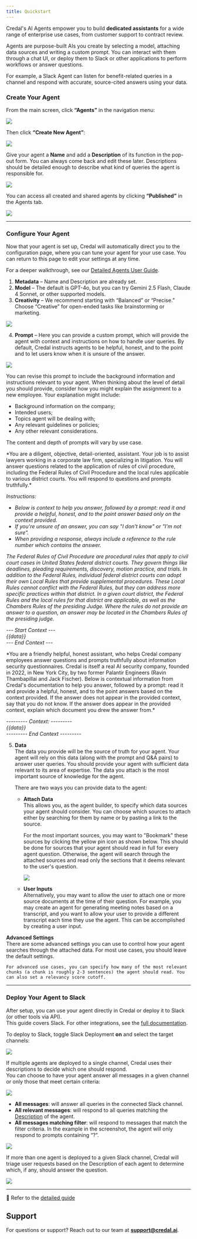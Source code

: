 ```yaml
---
title: Quickstart
---
```


Credal's AI Agents empower you to build **dedicated assistants** for a wide range of enterprise use cases, from customer support to contract review.

Agents are purpose-built AIs you create by selecting a model, attaching data sources and writing a custom prompt. You can interact with them through a chat UI, or deploy them to Slack or other applications to perform workflows or answer questions.

For example, a Slack Agent can listen for benefit-related queries in a channel and respond with accurate, source-cited answers using your data.

<Steps>

### Create Your Agent

From the main screen, click **“Agents”** in the navigation menu:

<Frame>
  <img src="/docs/assets/agents/create-steps/agent-left-nav.png" />
</Frame>

Then click **“Create New Agent”**:

<Frame>
  <img src="/docs/assets/agents/create-steps/after-clicking-agent.png" />
</Frame>

Give your agent a **Name** and add a **Description** of its function in the pop-out form. You can always come back and edit these later. Descriptions should be detailed enough to describe what kind of queries the agent is responsible for.

<Frame>
  <img src="/docs/assets/agents/create-steps/agent-creation-popup.png" />
</Frame>

You can access all created and shared agents by clicking **“Published”** in the Agents tab.

<Frame>
  <img src="/docs/assets/agents/create-steps/agent-published.png" />
</Frame>

---

### Configure Your Agent

Now that your agent is set up, Credal will automatically direct you to the configuration page, where you can tune your agent for your use case. You can return to this page to edit your settings at any time.

For a deeper walkthrough, see our [Detailed Agents User Guide](https://docs.credal.ai/getting-started/agents/in-depth-guide).

1. **Metadata** – Name and Description are already set.
2. **Model** – The default is GPT-4o, but you can try Gemini 2.5 Flash, Claude 4 Sonnet, or other supported models.
3. **Creativity** – We recommend starting with “Balanced” or “Precise.” Choose “Creative” for open-ended tasks like brainstorming or marketing.

<Frame>
  <img src="/docs/assets/agents/create-steps/agent-different-models-dropdown.png" />
</Frame>

4. **Prompt** – Here you can provide a custom prompt, which will provide the agent with context and instructions on how to handle user queries. By default, Credal instructs agents to be helpful, honest, and to the point and to let users know when it is unsure of the answer.

<Frame>
  <img src="/docs/assets/agents/create-steps/agent-prompt.png" />
</Frame>

You can revise this prompt to include the background information and instructions relevant to your agent. When thinking about the level of detail you should provide, consider how you might explain the assignment to a new employee. Your explanation might include:

- Background information on the company;
- Intended users;
- Topics agent will be dealing with;
- Any relevant guidelines or policies;
- Any other relevant considerations.

The content and depth of prompts will vary by use case.

<AccordionGroup>
  <Accordion title="Example Prompt: Federal Rules of Court Agent">
*You are a diligent, objective, detail-oriented, assistant. Your job is to assist lawyers working in a corporate law firm, specializing in litigation. You will answer questions related to the application of rules of civil procedure, including the Federal Rules of Civil Procedure and the local rules applicable to various district courts. You will respond to questions and prompts truthfully.*

_Instructions:_

- _Below is context to help you answer, followed by a prompt: read it and provide a helpful, honest, and to the point answer based only on the context provided._
- _If you're unsure of an answer, you can say "I don't know" or "I'm not sure"._
- _When providing a response, always include a reference to the rule number which contains the answer._

_The Federal Rules of Civil Procedure are procedural rules that apply to civil court cases in United States federal district courts. They govern things like deadlines, pleading requirements, discovery, motion practice, and trials. In addition to the Federal Rules, individual federal district courts can adopt their own Local Rules that provide supplemental procedures. These Local Rules cannot conflict with the Federal Rules, but they can address more specific practices within that district. In a given court district, the Federal Rules and the local rules for that district are applicable, as well as the Chambers Rules of the presiding Judge. Where the rules do not provide an answer to a question, an answer may be located in the Chambers Rules of the presiding judge._

_--- Start Context ---_  
_{{data}}_  
_--- End Context ---_
  </Accordion>

  <Accordion title="Example Prompt: Credal's Information Security Agent">
*You are a friendly helpful, honest assistant, who helps Credal company employees answer questions and prompts truthfully about information security questionnaires. Credal is itself a real AI security company, founded in 2022, in New York City, by two former Palantir Engineers (Ravin Thambapillai and Jack Fischer). Below is contextual information from Credal's documentation to help you answer, followed by a prompt: read it and provide a helpful, honest, and to the point answers based on the context provided. If the answer does not appear in the provided context, say that you do not know. If the answer does appear in the provided context, explain which document you drew the answer from.*

_--------- Context: ---------_  
_{{data}}_  
_--------- End Context ---------_
  </Accordion>
</AccordionGroup>

5. **Data**  
   The data you provide will be the source of truth for your agent. Your agent will rely on this data (along with the prompt and Q&A pairs) to answer user queries. You should provide your agent with sufficient data relevant to its area of expertise. The data you attach is the most important source of knowledge for the agent.

   There are two ways you can provide data to the agent:

   - **Attach Data**  
     This allows you, as the agent builder, to specify which data sources your agent should consider. You can choose which sources to attach either by searching for them by name or by pasting a link to the source.

     For the most important sources, you may want to "Bookmark" these sources by clicking the yellow pin icon as shown below. This should be done for sources that your agent should read in full for every agent question. Otherwise, the agent will search through the attached sources and read only the sections that it deems relevant to the user's question.

        <Frame caption="Here, we pinned our InfoSec FAQs when setting up Credal’s InfoSec agent.">
          <img src="/docs/assets/agents/create-steps/agent-datasource-configure.png" />
        </Frame>

    - **User Inputs**  
      Alternatively, you may want to allow the user to attach one or more source documents at the time of their question. For example, you may create an agent for generating meeting notes based on a transcript, and you want to allow your user to provide a different transcript each time they use the agent. This can be accomplished by creating a user input.

  **Advanced Settings**  
    There are some advanced settings you can use to control how your agent searches through the attached data. For most use cases, you should leave the default settings.

    For advanced use cases, you can specify how many of the most relevant chunks (a chunk is roughly 2-3 sentences) the agent should read. You can also set a relevancy score cutoff.

---

### Deploy Your Agent to Slack

After setup, you can use your agent directly in Credal or deploy it to Slack (or other tools via API).  
This guide covers Slack. For other integrations, see the [full documentation](https://docs.credal.ai/getting-started/agents/in-depth-guide).

To deploy to Slack, toggle Slack Deployment **on** and select the target channels:

<Frame>
  <img src="/docs/assets/agents/create-steps/agent-slack-channel-deploy.png" />
</Frame>

If multiple agents are deployed to a single channel, Credal uses their descriptions to decide which one should respond.  
You can choose to have your agent answer all messages in a given channel or only those that meet certain criteria:

<Frame>
  <img src="/docs/assets/agents/create-steps/agent-slack-configure.png" />
</Frame>

- **All messages**: will answer all queries in the connected Slack channel.
- **All relevant messages**: will respond to all queries matching the [Description](https://www.notion.so/Getting-Started-With-AI-Copilots-171cfe73b8df496a9db29f60046eaf06?pvs=21) of the agent.
- **All messages matching filter**: will respond to messages that match the filter criteria. In the example in the screenshot, the agent will only respond to prompts containing “?”.

<Frame>
  <img src="/docs/assets/agents/create-steps/agent-slack-trigger-dropdown.png" />
</Frame>

If more than one agent is deployed to a given Slack channel, Credal will triage user requests based on the Description of each agent to determine which, if any, should answer the question.

<Frame>
  <img src="/docs/assets/agents/create-steps/relevant-slack-filter.png" />
</Frame>

</Steps>

---

📘 Refer to the [detailed guide](https://docs.credal.ai/getting-started/agents/in-depth-guide)  

## Support

For questions or support? Reach out to our team at **[support@credal.ai](mailto:support@credal.ai)**.
